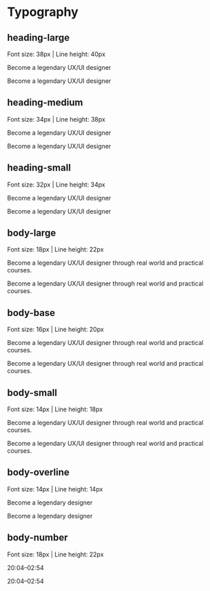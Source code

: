 
<Meta title="Typography" />

# Typography

## heading-large

Font size: 38px | Line height: 40px

<Unstyled>
  <p class="heading-large">Become a legendary UX/UI designer</p>
  <p class="heading-large italic">Become a legendary UX/UI designer</p>
</Unstyled>

## heading-medium

Font size: 34px | Line height: 38px

<Unstyled>
  <p class="heading-medium">Become a legendary UX/UI designer</p>
  <p class="heading-medium italic">Become a legendary UX/UI designer</p>
</Unstyled>

## heading-small

Font size: 32px | Line height: 34px

<Unstyled>
  <p class="heading-small">Become a legendary UX/UI designer</p>
  <p class="heading-small italic">Become a legendary UX/UI designer</p>
</Unstyled>

## body-large

Font size: 18px | Line height: 22px

<Unstyled>
  <p class="body-large">
    Become a legendary UX/UI designer through real world and practical courses.
  </p>
  <p class="body-large italic">
    Become a legendary UX/UI designer through real world and practical courses.
  </p>
</Unstyled>

## body-base

Font size: 16px | Line height: 20px

<Unstyled>
  <p class="body-base">
    Become a legendary UX/UI designer through real world and practical courses.
  </p>
  <p class="body-base italic">
    Become a legendary UX/UI designer through real world and practical courses.
  </p>
</Unstyled>

## body-small

Font size: 14px | Line height: 18px

<Unstyled>
  <p class="body-small">
    Become a legendary UX/UI designer through real world and practical courses.
  </p>
  <p class="body-small italic">
    Become a legendary UX/UI designer through real world and practical courses.
  </p>
</Unstyled>

## body-overline

Font size: 14px | Line height: 14px

<Unstyled>
  <p class="body-overline">Become a legendary designer</p>
  <p class="body-overline italic">Become a legendary designer</p>
</Unstyled>

## body-number

Font size: 18px | Line height: 22px

<Unstyled>
  <p class="body-number">20:04–02:54</p>
  <p class="body-number italic">20:04–02:54</p>
</Unstyled>

<style>
  {`
  #typography {
    margin-bottom: 32px;
  }
  .sb-unstyled {
    margin-bottom: 64px;
  }
  `}
</style>
